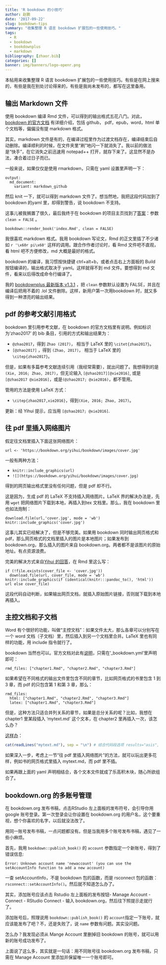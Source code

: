 ```yaml
---
title: 'R bookdown 的小技巧'
author: 赵鹏
date: '2017-09-22'
slug: bookdown-tips
summary: "收集整理 R 语言 bookdown 扩展包的一些使用技巧。"
tags:
  - R
  - bookdown
  - bookdownplus
  - markdown
bibliography: [zhaor.bib]
categories: []
banner: img/banners/logo-openr.png
---
```


本帖用来收集整理 R 语言 bookdown 扩展包的一些使用技巧。有些是在网上搜来的，有些是我在别处讨论得来的，有些是我尚未发布的，都写在这里备用。


## 输出 Markdown 文件

使用 bookdown 编译 Rmd 文件，可以得到的输出格式五花八门。对此，[bookdown 的官方文档](https://bookdown.org/yihui/bookdown/output-formats.html) 有详细介绍，包括 github， pdf，epub，word，html 单个文档等，偏偏没有提 markdown 格式。

其实，markdown 文件是有的，在编译过程里作为过渡文档存在，编译结束后自动删除。编译顺利的时候，在文件夹里“刷”地闪一下就消失了。我以前的做法是“快手”，在它消失之前迅速用 notepad++ 打开，就存下来了。这显然不是办法，凑合着过日子而已。

一般来说，如果仅仅是使用 rmarkdown，只需在 yaml 设置里声明一下：

```
output:
  md_document:
    variant: markdown_github
```

然后 knit 一下，就可以得到 markdown 文件了。想当然地，我把这段代码加到了 bookdown 的yaml 里，却得到警告，说 bookdown 不支持。

这事儿被我搁置了很久，最后我终于在 bookdown 的项目主页找到了[答案](https://github.com/rstudio/bookdown/issues/317#issuecomment-275262486)：参数 `clean = FALSE` 。

`bookdown::render_book('index.Rmd', clean = FALSE)`

我很喜欢 markdown 格式。我用 bookdown 写论文，Rmd 的正文里插了不少诸如 `r '\x60r pi\x60'` 这样的调用。跟合作作者讨论时，看 Rmd 文件吧不直观，看 html 吧不方便修改，md 大概是最好的格式。

bookdown 的编译，我习惯按快捷键 ctrl+alt+b，或者点击右上方面板的 Build 按钮编译的，输出格式取决于 yaml。这样就得不到 md 文件。要想得到 md 文件，看来以后得改成命令行编译了。

我的 [bookdownplus 最新版本 v1.3.1](https://github.com/pzhaonet/bookdownplus) ，把 `clean` 参数默认设置为 FALSE，并且在编译后把用不着的 .lol 文件删除。这样，新用户第一次用bookdown 时，就又多得到一种漂亮的输出结果。

## pdf 的参考文献引用格式

bookdown 里引用参考文献，在 bookdown 的官方文档里有说明。例如标识为'zhao2017' 的 bib 条目，引用的方式和输出结果为：

- `@zhao2017`，得到 `Zhao (2017)`， 相当于 LaTeX 里的 `\citet{zhao2017}`。
- `[@zhao2017]` ，得到 `(Zhao, 2017)`， 相当于 LaTeX 里的 `\citep{zhao2017}`。

但是，如果有多篇参考文献连续引用（我经常需要），就出问题了。我想得到的是 `(Xie, 2016; Zhao, 2017)`，但无论输入 `[@zhao2017][@xie2016]`, 或是`[@zhao2017 @xie2016]`，或是`(@zhao2017; @xie2016)`，都不管用。

管用的方法是使用 LaTeX 方式：

- `\citep{zhao2017,xie2016}`，得到`(Xie, 2016; Zhao, 2017)`。

更新：经 Yihui 提示，应当用 `[@zhao2017; @xie2016]`.

## 往 pdf 里插入网络图片

假定往文档里插入下面这张网络图片：

`url <- 'https://bookdown.org/yihui/bookdown/images/cover.jpg'`

一般有两种方法：

- `knitr::include_graphics(url)`
- `![](https://bookdown.org/yihui/bookdown/images/cover.jpg)`

得到的网页输出格式里没有任何问题，但是 pdf 却不行。

这是因为，生成 pdf 的 LaTeX 不支持插入网络图片。LaTeX 界的解决办法是，先用 `wget` 把网络图片下载到本地，再插入到tex 文档里。那么，我在 bookdown 里也如法炮制：

    download.file(url,'cover.jpg', mode = 'wb')
    knitr::include_graphics('cover.jpg')

这事儿其实已经解决了，但是不够完美。如果用 bookdown 同时输出网页格式和 pdf，那么网页格式的文档里插入的图片是本地图片；如果发布到 bookdown.org，那么插入的图片来自 bookdown.org。两者都不是该图片的原始地址。有点资源浪费。

完美的解决方式来自[ Yihui 的回答](https://stackoverflow.com/questions/46331896/how-can-i-insert-an-image-from-internet-to-the-pdf-file-produced-by-r-bookdown-i)，在 Rmd 里这么写：

```
if (!file.exists(cover_file <- 'cover.jpg'))
  download.file(url, cover_file, mode = 'wb')
knitr::include_graphics(if (identical(knitr:::pandoc_to(), 'html')) url else cover_file)
```

这段代码自动判断，如果输出网页文档，就插入原始图片链接，否则就下载到本地再插入。


## 主控文档和子文档

Word 有个很好的功能，叫做“主控文档”：如果文件太大，那么各章可以分别写在一个 word 文档（子文档）里，然后插入到另一个文档里合并。LaTeX 里也有同样的功能，用 include 指令就行了。

bookdown 当然也可以。官方文档对此有[说明](https://bookdown.org/yihui/bookdown/usage.html)，只需在'_bookdown.yml'里声明即可：

```
rmd_files: ["chapter1.Rmd", "chapter2.Rmd", "chapter3.Rmd"]

```

如果希望在不同格式的输出文件里包含不同的章节，比如网页格式的书里包含 1 到 3 章，而 pdf 的只包含第 1 和第 3 章，那么：

```
rmd_files:
  html: ["chapter1.Rmd", "chapter2.Rmd", "chapter3.Rmd"]
  latex: ["chapter1.Rmd", "chapter3.Rmd"]
```

但是，这种方法只适合并列关系的章节，如果是总分关系的呢？比如，我想在 chapter1 里某段插入 'mytext.md' 这个文本，在 chapter2 里再插入一次，该怎么办？

[这样办](https://disqus.com/home/discussion/yihui/r_markdown_notebook_jupyter_ipython_notebook/#comment-3426121547)：

```r
cat(readLines("mytext.md"), sep = "\n") # 结合代码段选项 results="asis", echo=FALSE
```

如果深入一步，考虑上一节“往 pdf 里插入网络图片”的方法，就可以玩出更多花样，例如书的网页格式里插入 mytext.md，而 pdf 里不插。

如果再跟上面的 yaml 声明相结合，各个文本文件就成了乐高积木块，随心所欲组合了。

## bookdown.org 的多账号管理

在 bookdown.org 发布书稿，点击RStudio 左上面板的发布符号，会引导你用 google 账号登录。第一次登录会让你设置在 bookdown.org 的用户名，这个要重视，想个你喜欢的名字，以后就没法改了。

用同一账号发布书稿，一点问题都没有。但是当我用多个账号发布书稿，遇见了一些小麻烦。

首先，我用 `bookdown::publish_book()` 的 `account` 参数指定一个新账号，得到了错误信息:

```
Error: Unknown account name 'newaccount' (you can use the setAccountInfo function to add a new account)
```

一查 setAccountInfo，不是 bookdown 包的函数，而是 rsconnect 包的函数：`rsconnect::setAccountInfo()`。然后就不知道怎么办了。

其实，添加账号应该点击 Rstudio 左上面板的发布按钮- Manage Account - Connect - RStudio
 Connect - 输入 bookdown.org，然后往下照提示走就行了。
 
 添加账号后，照理说用 `bookdown::publish_book()` 的 `account`指定一下账号，就应该能发布了吧？不，还是失败了，说 `name` 参数有问题。其实没问题。
 
怎么办？我发现必须从 Mange Account 里删掉旧 bookdown 的账号，就可以用新的账号成功发布了。

上面说了这么多，其实就是一句话：用不同账号往 bookdown.org 发布书稿，只需在 Manage Account 里添加并保留唯一一个账号即可。

